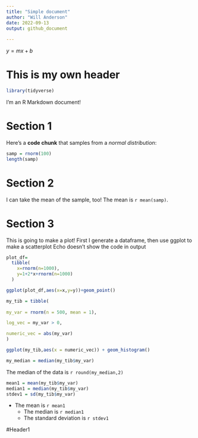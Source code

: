 ```yaml
---
title: "Simple document"
author: "Will Anderson"
date: 2022-09-13
output: github_document
  
---
```

 <!-- toc: true
    toc_float: true
    code_folding: hide -->
<!--
I'd like to save this text for later and don't want to delete it yet.
-->

<!-- echo suppresses the code in the formatted document, message suppresses all the library outputs, eval does not execute the code -->

<!-- to change to pdf you must type output: pdf_document -->

$y = mx + b$ <!-- good looking math equations use bookended dollar signs -->

# This is my own header
```r
library(tidyverse)
```


I'm an R Markdown document! 

# Section 1

Here's a **code chunk** that samples from 
a _normal distribution_:

```r
samp = rnorm(100)
length(samp)
```

# Section 2

I can take the mean of the sample, too!
The mean is `r mean(samp)`.

# Section 3

This is going to make a plot! First I generate a dataframe, then use ggplot to make a scatterplot
Echo doesn't show the code in output 
```r
plot_df=
  tibble(
    x=rnorm(n=1000),
    y=1+2*x+rnorm(n=1000)
  )

ggplot(plot_df,aes(x=x,y=y))+geom_point()

```

```r
my_tib = tibble(
  
my_var = rnorm(n = 500, mean = 1),

log_vec = my_var > 0,

numeric_vec = abs(my_var)
)

ggplot(my_tib,aes(x = numeric_vec)) + geom_histogram()

my_median = median(my_tib$my_var)

```
The median of the data is `r round(my_median,2)`

```r
mean1 = mean(my_tib$my_var)
median1 = median(my_tib$my_var)
stdev1 = sd(my_tib$my_var)

```
* The mean is `r mean1`
  * The median is `r median1`
  * The standard deviation is `r stdev1`

#Header1   